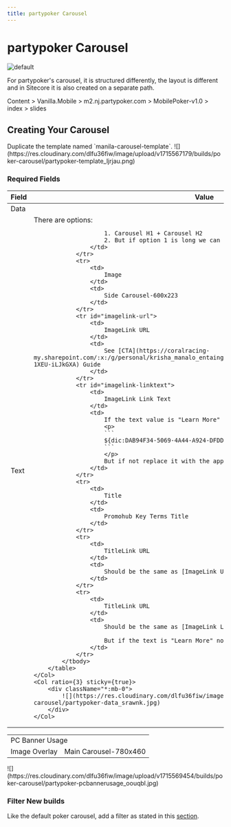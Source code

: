 ```yaml
---
title: partypoker Carousel
---
```

# partypoker Carousel

![](https://res.cloudinary.com/dlfu36fiw/image/upload/c_scale,w_0.5/builds/poker-carousel/partypoker-caro_ng7ghg.png "default")

For partypoker's carousel, it is structured differently, the layout is different and in Sitecore it is also created on a separate path.

<Admonition type="note" title="Sitecore Path">
  Content > Vanilla.Mobile > m2.nj.partypoker.com > MobilePoker-v1.0 > index > slides
</Admonition>

## Creating Your Carousel

<Row>
    <Col ratio={2} sticky={true}>
        Duplicate the template named `manila-carousel-template`.
    </Col>
    <Col ratio={1} sticky={false}>
        ![](https://res.cloudinary.com/dlfu36fiw/image/upload/v1715567179/builds/poker-carousel/partypoker-template_ljrjau.png)
    </Col>
</Row>

### Required Fields

<Row>
    <Col ratio={2} sticky={true}>
        <table>
            <thead>
                <tr>
                    <th>
                        Field
                    </th>
                    <th className="w-full">
                        Value
                    </th>
                </tr>
            </thead>
            <tbody>
                <tr>
                    <td colSpan="2" className="text-center">
                        Data
                    </td>
                </tr>
                <tr>
                    <td>
                        Text
                    </td>
                    <td>
                        There are options:

                        1. Carousel H1 + Carousel H2
                        2. But if option 1 is long we can also use `Promohub Key Terms Subtitle`
                    </td>
                </tr>
                <tr>
                    <td>
                        Image
                    </td>
                    <td>
                        Side Carousel-600x223
                    </td>
                </tr>
                <tr id="imagelink-url">
                    <td>
                        ImageLink URL
                    </td>
                    <td>
                        See [CTA](https://coralracing-my.sharepoint.com/:x:/g/personal/krisha_manalo_entaingroup_com/EfvRGdc4sN5MiwcmKjBu55wBGvjTEIDYp-1XEU-iLJkGXA) Guide
                    </td>
                </tr>
                <tr id="imagelink-linktext">
                    <td>
                        ImageLink Link Text
                    </td>
                    <td>
                        If the text value is "Learn More" paste this value:
                        <p>
                        ```
                        ${dic:DAB94F34-5069-4A44-A924-DFDD6714CECA/Button-Learn-more}
                        ```
                        </p>
                        But if not replace it with the appropriate text
                    </td>
                </tr>
                <tr>
                    <td>
                        Title
                    </td>
                    <td>
                        Promohub Key Terms Title
                    </td>
                </tr>
                <tr>
                    <td>
                        TitleLink URL
                    </td>
                    <td>
                        Should be the same as [ImageLink URL](#imagelink-url)
                    </td>
                </tr>
                <tr>
                    <td>
                        TitleLink URL
                    </td>
                    <td>
                        Should be the same as [ImageLink Link Text](#imagelink-linktext).
                        
                        But if the text is "Learn More" no need to apply custom value.
                    </td>
                </tr>
            </tbody>
        </table>
    </Col>
    <Col ratio={3} sticky={true}>
        <div className="*:mb-0">
            ![](https://res.cloudinary.com/dlfu36fiw/image/upload/v1715569448/builds/poker-carousel/partypoker-data_srawnk.jpg) 
        </div>
    </Col>
</Row>

<Row>
    <Col ratio={2} sticky={true}>
        <table >
            <tbody>
                <tr>
                    <td colSpan="2" className="text-center">
                        PC Banner Usage
                    </td>
                </tr>
                <tr>
                    <td>
                        Image Overlay
                    </td>
                    <td className="w-full">
                        Main Carousel-780x460
                    </td>
                </tr>
            </tbody>
        </table>
    </Col>
    <Col ratio={3} sticky={true}>
        <div className="*:mb-0">
            ![](https://res.cloudinary.com/dlfu36fiw/image/upload/v1715569454/builds/poker-carousel/partypoker-pcbannerusage_oouqbl.jpg) 
        </div>
    </Col>
</Row>

### Filter New builds

Like the default poker carousel, add a filter as stated in this [section](./poker-carousel#step-3-filter).